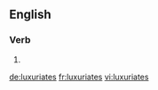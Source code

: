 ==English==

===Verb===
{{head|en}}

# {{en-third-person singular of|luxuriate}}

[[de:luxuriates]]
[[fr:luxuriates]]
[[vi:luxuriates]]